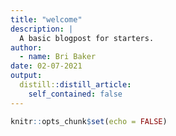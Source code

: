 ```yaml
---
title: "welcome"
description: |
  A basic blogpost for starters.
author:
  - name: Bri Baker
date: 02-07-2021
output:
  distill::distill_article:
    self_contained: false
---
```



```r
knitr::opts_chunk$set(echo = FALSE)
```
